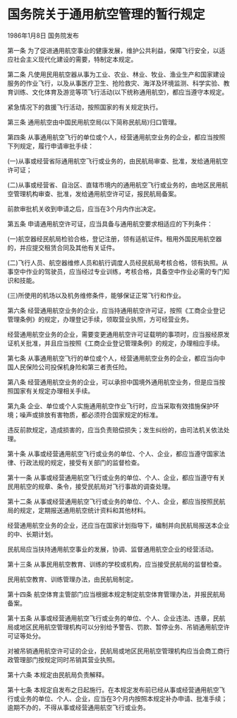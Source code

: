 # 国务院关于通用航空管理的暂行规定

1986年1月8日 国务院发布　

  

第一条 为了促进通用航空事业的健康发展，维护公共利益，保障飞行安全，以适应社会主义现代化建设的需要，特制定本规定。

第二条 凡使用民用航空器从事为工业、农业、林业、牧业、渔业生产和国家建设服务的作业飞行，以及从事医疗卫生、抢险救灾、海洋及环境监测、科学实验、教育训练、文化体育及游览等项飞行活动(以下统称通用航空)，都应当遵守本规定。

紧急情况下的救援飞行活动，按照国家的有关规定执行。

第三条 通用航空由中国民用航空局(以下简称民航局)归口管理。

第四条 从事通用航空飞行的单位或个人，经营通用航空业务的企业，都应当按照下列规定，履行申请审批手续：

(一)从事或经营省际通用航空飞行或业务的，由民航局审查、批准，发给通用航空许可证；

(二)从事或经营省、自治区、直辖市境内的通用航空飞行或业务的，由地区民用航空管理机构审查、批准，发给通用航空许可证，报民航局备案。

前款审批机关收到申请之后，应当在3个月内作出决定。

第五条 申请通用航空许可证，应当具备与通用航空要求相适应的下列条件：

(一)航空器经民航局检验合格，登记注册，领有适航证件。租用外国民用航空器的，并应提交租赁合同及其他有关证件。

(二)飞行人员、航空器维修人员和航行调度人员经民航局考核合格，领有执照。从事空中作业的驾驶员，应当经过专业训练，考核合格，具备空中作业必需的专门知识和技能。

(三)所使用的机场以及机务维修条件，能够保证正常飞行和作业。

第六条 经营通用航空业务的企业，应当持通用航空许可证，按照《工商企业登记管理条例》的规定，办理登记手续，领取营业执照，方可经营业务。

经营通用航空业务的企业，需要变更通用航空许可证载明的事项时，应当报经原发证机关批准，并且应当按照《工商企业登记管理条例》的规定，办理相应手续。

第七条 从事通用航空飞行的单位或个人，经营通用航空业务的企业，都应当向中国人民保险公司投保机身险和第三者责任险。

第八条 经营通用航空业务的企业，可以承担中国境外通用航空业务，但是应当按照国家有关规定办理相关手续。

第九条 企业、单位或个人实施通用航空作业飞行时，应当采取有效措施保护环境；噪声或排放有害物质，都必须符合国家规定的标准。

违反前款规定，造成损害的，应当负责赔偿损失；发生纠纷的，由司法机关依法处理。

第十条 从事或经营通用航空飞行或业务的单位、个人、企业，都应当遵守国家法律、行政法规的规定，接受有关部门的监督检查。

第十一条 从事或经营通用航空飞行或业务的单位、个人、企业，都应当遵守有关民用航空的规章、条令，接受民航局对飞行事故的调查处理。

第十二条 从事或经营通用航空飞行或业务的单位、个人、企业，都应当按照民航局的规定，定期报送通用航空统计资料和其他材料。

经营通用航空业务的企业，还应当在国家计划指导下，编制并向民航局报送本企业的中、长期计划。

民航局应当扶持通用航空事业的发展，协调、监督通用航空企业的经营活动。

第十三条 从事民用航空教育、训练的学校或机构，应当接受民航局的监督检查。

民用航空教育、训练管理办法，由民航局制定。

第十四条 航空体育主管部门应当根据本规定制定航空体育管理办法，并报民航局备案。

第十五条 从事或经营通用航空飞行或业务的单位、个人、企业违法、违章，民航局或地区民用航空管理机构可以分别给予警告、罚款、暂停业务、吊销通用航空许可证等处分。

对被吊销通用航空许可证的企业，民航局或地区民用航空管理机构应当会商工商行政管理部门按规定同时吊销其营业执照。

第十六条 本规定由民航局负责解释。

第十七条 本规定自发布之日起施行。在本规定发布前已经从事或经营通用航空飞行或业务的单位、个人、企业，应当在3个月内按照本规定补办申请、批准手续；逾期不办的，不得从事或经营通用航空飞行或业务。